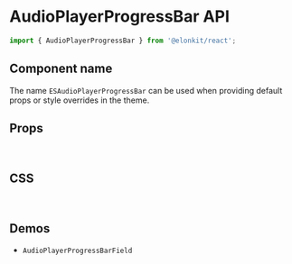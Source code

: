 
<Meta title="Components API/AudioPlayerProgressBar" />

# AudioPlayerProgressBar API

```js
import { AudioPlayerProgressBar } from '@elonkit/react';
```

## Component name

The name `ESAudioPlayerProgressBar` can be used when providing default props or style overrides in the theme.

## Props

<TableInterface name="AudioPlayerProgressBarProps" variant="props" />

<br />

## CSS

<TableInterface name="AudioPlayerProgressBarClasses" variant="css" />

<br />

## Demos

<ul>
  <li>
    <LinkTo kind="components-AudioPlayerPlayer" story="demo">
      <code>AudioPlayerProgressBarField</code>
    </LinkTo>
  </li>
</ul>

